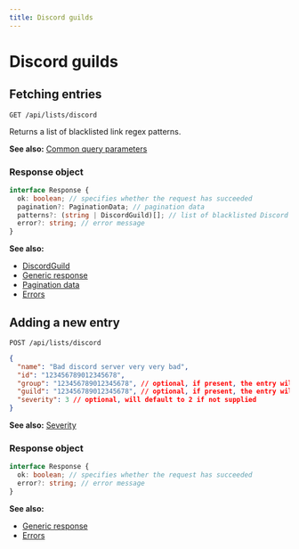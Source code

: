 ```yaml
---
title: Discord guilds
---
```



# Discord guilds

## Fetching entries

```
GET /api/lists/discord
```

Returns a list of blacklisted link regex patterns.

**See also:** [Common query parameters](/docs/http-api/intro#common-query-parameters)

### Response object

```ts
interface Response {
  ok: boolean; // specifies whether the request has succeeded
  pagination?: PaginationData; // pagination data
  patterns?: (string | DiscordGuild)[]; // list of blacklisted Discord guilds or Discord guild entries
  error?: string; // error message
}
```

**See also:**

- [DiscordGuild](/docs/objects/DiscordGuild)
- [Generic response](/docs/http-api/intro#generic-api-response)
- [Pagination data](/docs/http-api/intro#pagination)
- [Errors](/docs/http-api/errors)

## Adding a new entry

```
POST /api/lists/discord
```

```json
{
  "name": "Bad discord server very very bad",
  "id": "123456789012345678",
  "group": "123456789012345678", // optional, if present, the entry will be added to this group's blacklist
  "guild": "123456789012345678", // optional, if present, the entry will be added to this guild's blacklist
  "severity": 3 // optional, will default to 2 if not supplied
}
```

**See also:** [Severity](/docs/objects/Severity)

### Response object

```ts
interface Response {
  ok: boolean; // specifies whether the request has succeeded
  error?: string; // error message
}
```

**See also:**

- [Generic response](/docs/http-api/intro#generic-api-response)
- [Errors](/docs/http-api/errors)
